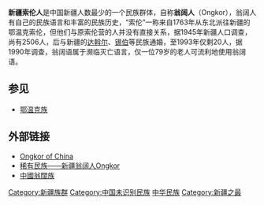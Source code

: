 {{Infobox Ethnic group
|group         = 新疆索伦人<br>翁阔人<br>Ongkor  
|image         = [http://www.missionpathway.org/mp/image/112104.gif ]
|image_caption = 
|population    = 1993年仅剩20人
|regions       = {{flagcountry|China}}[[新疆维吾尔自治区|新疆维吾尔自治区]][[伊犁哈萨克自治州|伊犁哈萨克自治州]][[伊宁县|伊宁县]]<br />
|languages     = [[翁阔语|翁阔语]]为主，过去通用[[满文|满文]]，兼用[[蒙古语|蒙古语]]、[[维吾尔语|维吾尔语]]、[[哈萨克语|哈萨克语]]，现通用[[汉语|汉语]]
|rels          = [[無神論|無神論]]、[[泛神論|泛神論]]（[[萨满教|萨满教]]）、[[喇嘛教|喇嘛教]]（少数）
|related       = [[鄂温克族|鄂温克族]]、[[索伦人|索伦人]]、[[达斡尔族|达斡尔族]]、[[锡伯族|锡伯族]]、[[通古斯|通古斯]]支源、[[维吾尔族|维吾尔族]]
}}
'''新疆索伦人'''是中国新疆人数最少的一个民族群体，自称'''翁阔人'''（Ongkor），翁阔人有自己的民族语言和丰富的民族历史，“索伦”一称来自1763年从东北派往新疆的鄂温克索伦，但他们与原索伦营的人并没有直接关系，据1945年新疆人口调查，尚有2506人，后与新疆的[[达斡尔族|达斡尔]]、[[锡伯族|锡伯]]等民族通婚，至1993年仅剩20人，据1990年调查，翁阔语属于濒临灭亡语言，仅一位79岁的老人可流利地使用翁阔语。

==参见==
* [[鄂温克族|鄂温克族]]

==外部链接==
* [http://www.joshuaproject.net/people-profile.php?peo3=18649&rog3=CH Ongkor of China] {{Wayback|url=http://www.joshuaproject.net/people-profile.php?peo3=18649&rog3=CH |date=20130823131000 }}{{en icon}}
* [http://www.dawoer.com/bbs/dispbbs.asp?boardid=37&id=12083 稀有民族——新疆翁阔人Ongkor]{{zh icon}}
* [http://www.missionpathway.org/mpData/topic.cgi?imgdate=112104 中國翁闊族] {{Wayback|url=http://www.missionpathway.org/mpData/topic.cgi?imgdate=112104 |date=20190609221742 }}{{zh icon}}

{{中华民族}}
[[Category:新疆族群|Category:新疆族群]]
[[Category:中国未识别民族|Category:中国未识别民族]]
[[Category:中国族群|中华民族]]
[[Category:新疆之最|Category:新疆之最]]
